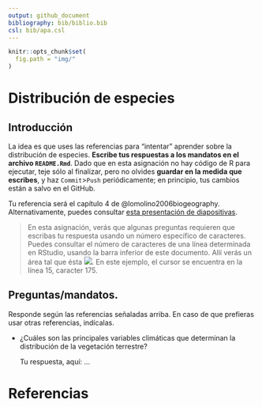 ```yaml
---
output: github_document
bibliography: bib/biblio.bib
csl: bib/apa.csl
---
```


```r
knitr::opts_chunk$set(
  fig.path = "img/"
)
```


<!-- Este .md fue generado a partir del .Rmd homónimo. Edítese el .Rmd -->

# Distribución de especies

## Introducción

La idea es que uses las referencias para "intentar" aprender sobre la distribución de especies. **Escribe tus respuestas a los mandatos en el archivo `README.Rmd`**. Dado que en esta asignación no hay código de R para ejecutar, teje sólo al finalizar, pero no olvides **guardar en la medida que escribes**, y haz `Commit`>`Push` periódicamente; en principio, tus cambios están a salvo en el GitHub.

Tu referencia será el capítulo 4 de @lomolino2006biogeography. Alternativamente, puedes consultar [esta presentación de diapositivas](https://drive.google.com/open?id=10wRSRGfoW96weiY4O4E_8NiQfv44cAvT).

>En esta asignación, verás que algunas preguntas requieren que escribas tu respuesta usando un número específico de caracteres. Puedes consultar el número de caracteres de una línea determinada en RStudio, usando la barra inferior de este documento. Allí verás un área tal que ésta ![](img/filas_columnas.png). En este ejemplo, el cursor se encuentra en la línea 15, caracter 175.

## Preguntas/mandatos.

Responde según las referencias señaladas arriba. En caso de que prefieras usar otras referencias, indícalas.

* ¿Cuáles son las principales variables climáticas que determinan la distribución de la vegetación terrestre?

    Tu respuesta, aquí: ...



# Referencias
